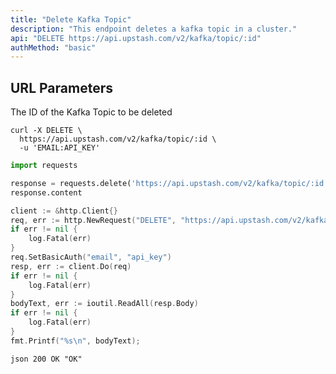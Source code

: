 ```yaml
---
title: "Delete Kafka Topic"
description: "This endpoint deletes a kafka topic in a cluster."
api: "DELETE https://api.upstash.com/v2/kafka/topic/:id"
authMethod: "basic"
---
```


## URL Parameters

<ParamField path="id" type="string" required>
  The ID of the Kafka Topic to be deleted
</ParamField>

<RequestExample>

```shell curl
curl -X DELETE \
  https://api.upstash.com/v2/kafka/topic/:id \
  -u 'EMAIL:API_KEY'
```

```python Python
import requests

response = requests.delete('https://api.upstash.com/v2/kafka/topic/:id' auth=('EMAIL', 'API_KEY'))
response.content
```

```go Go
client := &http.Client{}
req, err := http.NewRequest("DELETE", "https://api.upstash.com/v2/kafka/topic/:id", nil)
if err != nil {
    log.Fatal(err)
}
req.SetBasicAuth("email", "api_key")
resp, err := client.Do(req)
if err != nil {
    log.Fatal(err)
}
bodyText, err := ioutil.ReadAll(resp.Body)
if err != nil {
    log.Fatal(err)
}
fmt.Printf("%s\n", bodyText);
```

</RequestExample>

<ResponseExample>```json 200 OK "OK" ```</ResponseExample>
